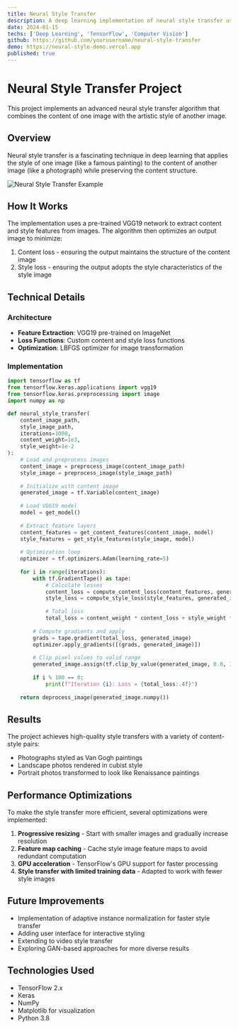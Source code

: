 ```yaml
---
title: Neural Style Transfer
description: A deep learning implementation of neural style transfer using TensorFlow and Keras.
date: 2024-01-15
techs: ['Deep Learning', 'TensorFlow', 'Computer Vision']
github: https://github.com/yourusername/neural-style-transfer
demo: https://neural-style-demo.vercel.app
published: true
---
```


# Neural Style Transfer Project

This project implements an advanced neural style transfer algorithm that combines the content of one image with the artistic style of another image.

## Overview

Neural style transfer is a fascinating technique in deep learning that applies the style of one image (like a famous painting) to the content of another image (like a photograph) while preserving the content structure.

![Neural Style Transfer Example](/images/projects/neural-style-transfer-example.jpg)

## How It Works

The implementation uses a pre-trained VGG19 network to extract content and style features from images. The algorithm then optimizes an output image to minimize:

1. Content loss - ensuring the output maintains the structure of the content image
2. Style loss - ensuring the output adopts the style characteristics of the style image

## Technical Details

### Architecture

- **Feature Extraction**: VGG19 pre-trained on ImageNet
- **Loss Functions**: Custom content and style loss functions
- **Optimization**: LBFGS optimizer for image transformation

### Implementation

```python
import tensorflow as tf
from tensorflow.keras.applications import vgg19
from tensorflow.keras.preprocessing import image
import numpy as np

def neural_style_transfer(
    content_image_path, 
    style_image_path,
    iterations=1000,
    content_weight=1e3, 
    style_weight=1e-2
):
    # Load and preprocess images
    content_image = preprocess_image(content_image_path)
    style_image = preprocess_image(style_image_path)
    
    # Initialize with content image
    generated_image = tf.Variable(content_image)
    
    # Load VGG19 model
    model = get_model()
    
    # Extract feature layers
    content_features = get_content_features(content_image, model)
    style_features = get_style_features(style_image, model)
    
    # Optimization loop
    optimizer = tf.optimizers.Adam(learning_rate=5)
    
    for i in range(iterations):
        with tf.GradientTape() as tape:
            # Calculate losses
            content_loss = compute_content_loss(content_features, generated_image, model)
            style_loss = compute_style_loss(style_features, generated_image, model)
            
            # Total loss
            total_loss = content_weight * content_loss + style_weight * style_loss
        
        # Compute gradients and apply
        grads = tape.gradient(total_loss, generated_image)
        optimizer.apply_gradients([(grads, generated_image)])
        
        # Clip pixel values to valid range
        generated_image.assign(tf.clip_by_value(generated_image, 0.0, 1.0))
        
        if i % 100 == 0:
            print(f"Iteration {i}: Loss = {total_loss:.4f}")
    
    return deprocess_image(generated_image.numpy())
```

## Results

The project achieves high-quality style transfers with a variety of content-style pairs:

- Photographs styled as Van Gogh paintings
- Landscape photos rendered in cubist style
- Portrait photos transformed to look like Renaissance paintings

## Performance Optimizations

To make the style transfer more efficient, several optimizations were implemented:

1. **Progressive resizing** - Start with smaller images and gradually increase resolution
2. **Feature map caching** - Cache style image feature maps to avoid redundant computation
3. **GPU acceleration** - TensorFlow's GPU support for faster processing
4. **Style transfer with limited training data** - Adapted to work with fewer style images

## Future Improvements

- Implementation of adaptive instance normalization for faster style transfer
- Adding user interface for interactive styling
- Extending to video style transfer
- Exploring GAN-based approaches for more diverse results

## Technologies Used

- TensorFlow 2.x
- Keras
- NumPy
- Matplotlib for visualization
- Python 3.8